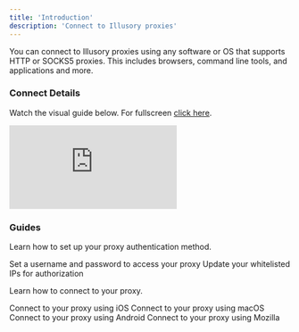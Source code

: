 ```yaml
---
title: 'Introduction'
description: 'Connect to Illusory proxies'
---
```


You can connect to Illusory proxies using any software or OS that supports HTTP or SOCKS5 proxies. This includes browsers, command line tools, and applications and more.

### Connect Details

Watch the visual guide below. For fullscreen [click here](https://app.arcade.software/share/ySkZOgFvSeY3GgPETFD4).

<div style={{
    position: 'relative',
    paddingBottom: 'calc(62.5% + 41px)',
    height: '0'
}}>
    <iframe
        src="https://demo.arcade.software/ySkZOgFvSeY3GgPETFD4?embed"
        title="Connect"
        frameborder="0"
        loading="lazy"
        allowfullscreen
        webkitallowfullscreen
        mozallowfullscreen
        style={{
            background: '#000000',
            width: '100%',
            height: '100%',
            position: 'absolute',
            top: '0',
            left: '0',
            colorScheme: 'none'
        }}></iframe>
</div>


### Guides

Learn how to set up your proxy authentication method.

<CardGroup cols={2}>
    <Card title="Basic Authentication" icon="lock" href="/proxy-authentication/proxy-auth-basic">
        Set a username and password to access your proxy
    </Card>
    <Card title="Whitelist Authentication" icon="location-dot" href="/proxy-authentication/proxy-auth-whitelist">
        Update your whitelisted IPs for authorization
    </Card>
</CardGroup>

Learn how to connect to your proxy.

<CardGroup cols={2}>
    <Card title="iOS" icon="apple" href="/connect/ios/ios-wifi-apps">
        Connect to your proxy using iOS
    </Card>
    <Card title="macOS" icon="apple" href="/connect/macos/macos-wifi">
        Connect to your proxy using macOS
    </Card>
    <Card title="Android" icon="android" href="/connect/android/android-wifi">
        Connect to your proxy using Android
    </Card>
    <Card title="Mozilla" icon="firefox-browser" href="/connect/mozilla/macos-foxyproxy">
        Connect to your proxy using Mozilla
    </Card>
</CardGroup>